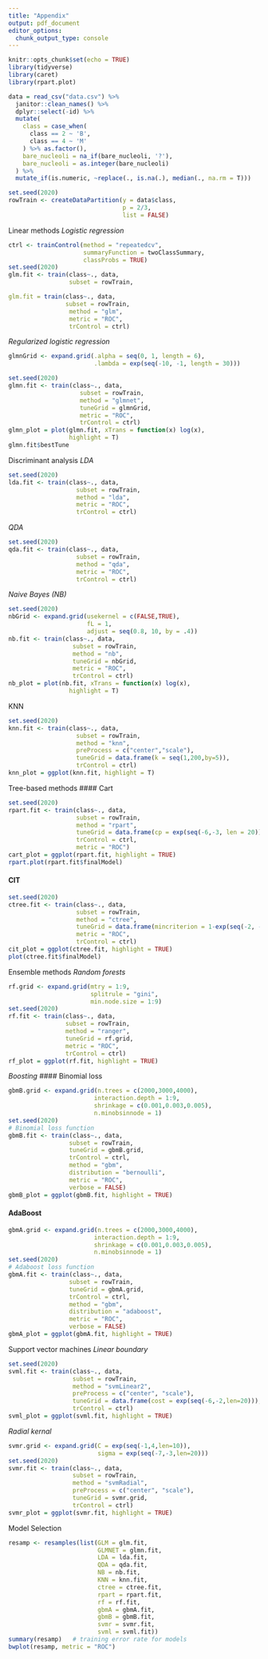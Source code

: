 ```yaml
---
title: "Appendix"
output: pdf_document
editor_options: 
  chunk_output_type: console
---
```


```r
knitr::opts_chunk$set(echo = TRUE)
library(tidyverse)
library(caret)
library(rpart.plot)
```

```r
data = read_csv("data.csv") %>% 
  janitor::clean_names() %>% 
  dplyr::select(-id) %>%
  mutate(
    class = case_when(
      class == 2 ~ 'B',
      class == 4 ~ 'M'
    ) %>% as.factor(),
    bare_nucleoli = na_if(bare_nucleoli, '?'),
    bare_nucleoli = as.integer(bare_nucleoli)
  ) %>%
  mutate_if(is.numeric, ~replace(., is.na(.), median(., na.rm = T)))
```

```r
set.seed(2020)
rowTrain <- createDataPartition(y = data$class,
                                p = 2/3,
                                list = FALSE)
```

Linear methods
*Logistic regression*
```r
ctrl <- trainControl(method = "repeatedcv",
                     summaryFunction = twoClassSummary,
                     classProbs = TRUE)
set.seed(2020)
glm.fit <- train(class~., data, 
                 subset = rowTrain,

glm.fit = train(class~., data, 
                subset = rowTrain,
                 method = "glm",
                 metric = "ROC",
                 trControl = ctrl)
```

*Regularized logistic regression*
```r
glmnGrid <- expand.grid(.alpha = seq(0, 1, length = 6),
                        .lambda = exp(seq(-10, -1, length = 30)))

set.seed(2020)
glmn.fit <- train(class~., data, 
                    subset = rowTrain,
                    method = "glmnet",
                    tuneGrid = glmnGrid,
                    metric = "ROC",
                    trControl = ctrl)
glmn_plot = plot(glmn.fit, xTrans = function(x) log(x), 
                 highlight = T)   
glmn.fit$bestTune
```

Discriminant analysis
*LDA*
```r
set.seed(2020)
lda.fit <- train(class~., data, 
                   subset = rowTrain,
                   method = "lda",
                   metric = "ROC",
                   trControl = ctrl)
```

*QDA*
```r
set.seed(2020)
qda.fit <- train(class~., data, 
                   subset = rowTrain,
                   method = "qda",
                   metric = "ROC",
                   trControl = ctrl)
```

*Naive Bayes (NB)*
```r
set.seed(2020)
nbGrid <- expand.grid(usekernel = c(FALSE,TRUE),
                      fL = 1, 
                      adjust = seq(0.8, 10, by = .4))
nb.fit <- train(class~., data, 
                  subset = rowTrain,
                  method = "nb",
                  tuneGrid = nbGrid,
                  metric = "ROC",
                  trControl = ctrl)
nb_plot = plot(nb.fit, xTrans = function(x) log(x), 
                 highlight = T)   
```

KNN
```r
set.seed(2020)
knn.fit <- train(class~., data, 
                   subset = rowTrain,
                   method = "knn",
                   preProcess = c("center","scale"),
                   tuneGrid = data.frame(k = seq(1,200,by=5)),
                   trControl = ctrl)
knn_plot = ggplot(knn.fit, highlight = T)
```

Tree-based methods
#### Cart
```r
set.seed(2020)
rpart.fit <- train(class~., data, 
                   subset = rowTrain,
                   method = "rpart",
                   tuneGrid = data.frame(cp = exp(seq(-6,-3, len = 20))),
                   trControl = ctrl,
                   metric = "ROC")
cart_plot = ggplot(rpart.fit, highlight = TRUE)
rpart.plot(rpart.fit$finalModel)
```

#### CIT
```r
set.seed(2020)
ctree.fit <- train(class~., data, 
                   subset = rowTrain,
                   method = "ctree",
                   tuneGrid = data.frame(mincriterion = 1-exp(seq(-2, -1, length = 20))),
                   metric = "ROC",
                   trControl = ctrl)
cit_plot = ggplot(ctree.fit, highlight = TRUE)
plot(ctree.fit$finalModel)
```

Ensemble methods
*Random forests*
```r
rf.grid <- expand.grid(mtry = 1:9,
                       splitrule = "gini",
                       min.node.size = 1:9)
set.seed(2020)
rf.fit <- train(class~., data,
                subset = rowTrain,
                method = "ranger",
                tuneGrid = rf.grid,
                metric = "ROC",
                trControl = ctrl)
rf_plot = ggplot(rf.fit, highlight = TRUE)
```

*Boosting*
#### Binomial loss
```r
gbmB.grid <- expand.grid(n.trees = c(2000,3000,4000),
                        interaction.depth = 1:9,
                        shrinkage = c(0.001,0.003,0.005),
                        n.minobsinnode = 1)
set.seed(2020)
# Binomial loss function
gbmB.fit <- train(class~., data,
                 subset = rowTrain, 
                 tuneGrid = gbmB.grid,
                 trControl = ctrl,
                 method = "gbm",
                 distribution = "bernoulli",
                 metric = "ROC",
                 verbose = FALSE)
gbmB_plot = ggplot(gbmB.fit, highlight = TRUE)
```

#### AdaBoost
```r
gbmA.grid <- expand.grid(n.trees = c(2000,3000,4000),
                        interaction.depth = 1:9,
                        shrinkage = c(0.001,0.003,0.005),
                        n.minobsinnode = 1)
set.seed(2020)
# Adaboost loss function
gbmA.fit <- train(class~., data,
                 subset = rowTrain, 
                 tuneGrid = gbmA.grid,
                 trControl = ctrl,
                 method = "gbm",
                 distribution = "adaboost",
                 metric = "ROC",
                 verbose = FALSE)
gbmA_plot = ggplot(gbmA.fit, highlight = TRUE)
```

Support vector machines
*Linear boundary*
```r
set.seed(2020)
svml.fit <- train(class~., data,
                  subset = rowTrain, 
                  method = "svmLinear2",
                  preProcess = c("center", "scale"),
                  tuneGrid = data.frame(cost = exp(seq(-6,-2,len=20))),
                  trControl = ctrl)
svml_plot = ggplot(svml.fit, highlight = TRUE)
```

*Radial kernal*
```r
svmr.grid <- expand.grid(C = exp(seq(-1,4,len=10)),
                         sigma = exp(seq(-7,-3,len=20)))
set.seed(2020)             
svmr.fit <- train(class~., data, 
                  subset = rowTrain,
                  method = "svmRadial",
                  preProcess = c("center", "scale"),
                  tuneGrid = svmr.grid,
                  trControl = ctrl)
svmr_plot = ggplot(svmr.fit, highlight = TRUE)
```

Model Selection
```r
resamp <- resamples(list(GLM = glm.fit, 
                         GLMNET = glmn.fit,
                         LDA = lda.fit, 
                         QDA = qda.fit,
                         NB = nb.fit, 
                         KNN = knn.fit,
                         ctree = ctree.fit, 
                         rpart = rpart.fit,
                         rf = rf.fit,
                         gbmA = gbmA.fit,
                         gbmB = gbmB.fit,
                         svmr = svmr.fit, 
                         svml = svml.fit))
summary(resamp)   # training error rate for models
bwplot(resamp, metric = "ROC")
```

